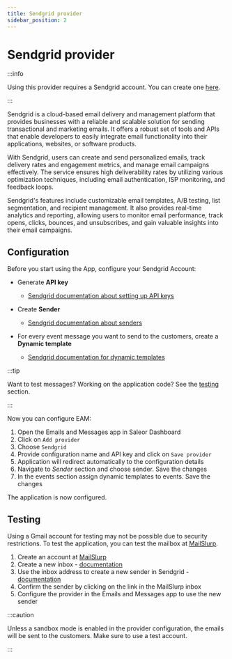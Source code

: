 ```yaml
---
title: Sendgrid provider
sidebar_position: 2
---
```


# Sendgrid provider

:::info

Using this provider requires a Sendgrid account. You can create one [here](https://signup.sendgrid.com/).

:::

Sendgrid is a cloud-based email delivery and management platform that provides businesses with a reliable and scalable solution for sending transactional and marketing emails. It offers a robust set of tools and APIs that enable developers to easily integrate email functionality into their applications, websites, or software products.

With Sendgrid, users can create and send personalized emails, track delivery rates and engagement metrics, and manage email campaigns effectively. The service ensures high deliverability rates by utilizing various optimization techniques, including email authentication, ISP monitoring, and feedback loops.

Sendgrid's features include customizable email templates, A/B testing, list segmentation, and recipient management. It also provides real-time analytics and reporting, allowing users to monitor email performance, track opens, clicks, bounces, and unsubscribes, and gain valuable insights into their email campaigns.

## Configuration

Before you start using the App, configure your Sendgrid Account:

- Generate **API key**

  - [Sendgrid documentation about setting up API keys](https://docs.sendgrid.com/for-developers/sending-email/brite-verify#creating-a-new-api-key)

- Create **Sender**

  - [Sendgrid documentation about senders](https://docs.sendgrid.com/ui/sending-email/senders)

- For every event message you want to send to the customers, create a **Dynamic template**
  - [Sendgrid documentation for dynamic templates](https://docs.sendgrid.com/ui/sending-email/how-to-send-an-email-with-dynamic-templates#design-a-dynamic-template)

:::tip

Want to test messages? Working on the application code? See the [testing](#testing) section.

:::

Now you can configure EAM:

1. Open the Emails and Messages app in Saleor Dashboard
1. Click on `Add provider`
1. Choose `Sendgrid`
1. Provide configuration name and API key and click on `Save provider`
1. Application will redirect automatically to the configuration details
1. Navigate to _Sender_ section and choose sender. Save the changes
1. In the events section assign dynamic templates to events. Save the changes

The application is now configured.

## Testing

Using a Gmail account for testing may not be possible due to security restrictions. To test the application, you can test the mailbox at [MailSlurp](https://www.mailslurp.com/).

1. Create an account at [MailSlurp](https://www.mailslurp.com/)
1. Create a new inbox - [documentation](https://www.mailslurp.com/guides/creating-inboxes/)
1. Use the inbox address to create a new sender in Sendgrid - [documentation](https://docs.sendgrid.com/ui/sending-email/senders)
1. Confirm the sender by clicking on the link in the MailSlurp inbox
1. Configure the provider in the Emails and Messages app to use the new sender

:::caution

Unless a sandbox mode is enabled in the provider configuration, the emails will be sent to the customers. Make sure to use a test account.

:::
